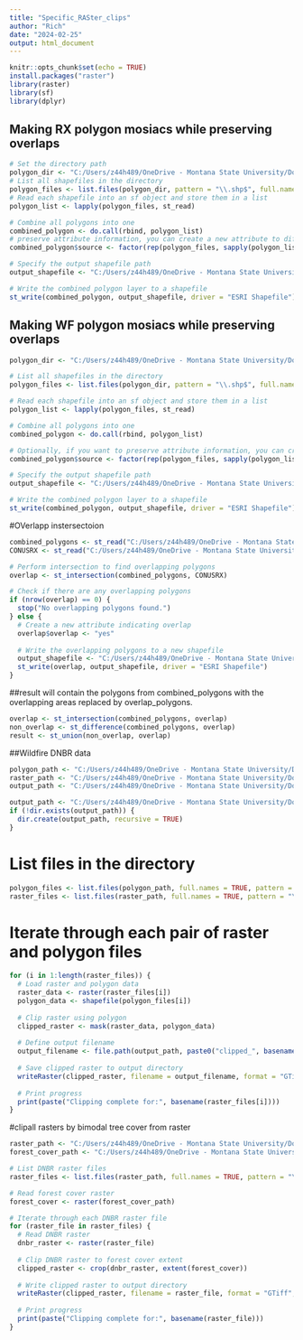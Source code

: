 ---
title: "Specific_RASter_clips"
author: "Rich"
date: "2024-02-25"
output: html_document
---

```{r setup, include=FALSE}
knitr::opts_chunk$set(echo = TRUE)
install.packages("raster")
library(raster)
library(sf)
library(dplyr)
```


## Making RX polygon mosiacs while preserving overlaps

```{r}
# Set the directory path
polygon_dir <- "C:/Users/z44h489/OneDrive - Montana State University/Documents/Desktop/Biophysical Model Data/CONUSRX/BURNDBY"
# List all shapefiles in the directory
polygon_files <- list.files(polygon_dir, pattern = "\\.shp$", full.names = TRUE)
# Read each shapefile into an sf object and store them in a list
polygon_list <- lapply(polygon_files, st_read)
```


```{r}
# Combine all polygons into one
combined_polygon <- do.call(rbind, polygon_list)
# preserve attribute information, you can create a new attribute to differentiate between the original polygons
combined_polygon$source <- factor(rep(polygon_files, sapply(polygon_list, nrow)))
```


```{r}
# Specify the output shapefile path
output_shapefile <- "C:/Users/z44h489/OneDrive - Montana State University/Documents/Desktop/Biophysical Model Data/CONUSRX"

# Write the combined polygon layer to a shapefile
st_write(combined_polygon, output_shapefile, driver = "ESRI Shapefile")

```

## Making WF polygon mosiacs while preserving overlaps

```{r}
polygon_dir <- "C:/Users/z44h489/OneDrive - Montana State University/Documents/Desktop/Biophysical Model Data/CONUSWF/CONDENSED/BURN BODY"

# List all shapefiles in the directory
polygon_files <- list.files(polygon_dir, pattern = "\\.shp$", full.names = TRUE)

# Read each shapefile into an sf object and store them in a list
polygon_list <- lapply(polygon_files, st_read)

# Combine all polygons into one
combined_polygon <- do.call(rbind, polygon_list)

# Optionally, if you want to preserve attribute information, you can create a new attribute to differentiate between the original polygons
combined_polygon$source <- factor(rep(polygon_files, sapply(polygon_list, nrow)))

# Specify the output shapefile path
output_shapefile <- "C:/Users/z44h489/OneDrive - Montana State University/Documents/Desktop/Biophysical Model Data/CONUSWF/CONDENSED/combined_polygons.shp"

# Write the combined polygon layer to a shapefile
st_write(combined_polygon, output_shapefile, driver = "ESRI Shapefile")
```


#OVerlapp instersectoion 

```{r}
combined_polygons <- st_read("C:/Users/z44h489/OneDrive - Montana State University/Documents/Desktop/Biophysical Model Data/CONUSWF/CONDENSED/combined_polygons.shp")
CONUSRX <- st_read("C:/Users/z44h489/OneDrive - Montana State University/Documents/Desktop/Biophysical Model Data/CONUSRX/CONUSRX.shp")

# Perform intersection to find overlapping polygons
overlap <- st_intersection(combined_polygons, CONUSRX)

# Check if there are any overlapping polygons
if (nrow(overlap) == 0) {
  stop("No overlapping polygons found.")
} else {
  # Create a new attribute indicating overlap
  overlap$overlap <- "yes"
  
  # Write the overlapping polygons to a new shapefile
  output_shapefile <- "C:/Users/z44h489/OneDrive - Montana State University/Documents/Desktop/Biophysical Model Data/CONUSWF/overlap_polygons.shp"
  st_write(overlap, output_shapefile, driver = "ESRI Shapefile")
}
```


##result will contain the polygons from combined_polygons with the overlapping areas replaced by overlap_polygons.


```{r}
overlap <- st_intersection(combined_polygons, overlap)
non_overlap <- st_difference(combined_polygons, overlap)
result <- st_union(non_overlap, overlap)

```


##Wildfire DNBR data


```{r}
polygon_path <- "C:/Users/z44h489/OneDrive - Montana State University/Documents/Desktop/Biophysical Model Data/CONUSWF/CONDENSED/BURN BODY"
raster_path <- "C:/Users/z44h489/OneDrive - Montana State University/Documents/Desktop/Biophysical Model Data/CONUSWF/CONDENSED/DNBR"
output_path <- "C:/Users/z44h489/OneDrive - Montana State University/Documents/Desktop/Biophysical Model Data/CONUSWF/Clipped_Rasters"
```



```{r}
output_path <- "C:/Users/z44h489/OneDrive - Montana State University/Documents/Desktop/Biophysical Model Data/CONUSWF/Clipped_Rasters"
if (!dir.exists(output_path)) {
  dir.create(output_path, recursive = TRUE)
}
```

# List files in the directory

```{r}
polygon_files <- list.files(polygon_path, full.names = TRUE, pattern = "\\.shp$", recursive = TRUE)
raster_files <- list.files(raster_path, full.names = TRUE, pattern = "\\.tif$", recursive = TRUE)
```

# Iterate through each pair of raster and polygon files

```{r}
for (i in 1:length(raster_files)) {
  # Load raster and polygon data
  raster_data <- raster(raster_files[i])
  polygon_data <- shapefile(polygon_files[i])
  
  # Clip raster using polygon
  clipped_raster <- mask(raster_data, polygon_data)
  
  # Define output filename
  output_filename <- file.path(output_path, paste0("clipped_", basename(raster_files[i])))
  
  # Save clipped raster to output directory
  writeRaster(clipped_raster, filename = output_filename, format = "GTiff", overwrite = TRUE)
  
  # Print progress
  print(paste("Clipping complete for:", basename(raster_files[i])))
}
```


#clipall rasters by bimodal tree cover from raster 

```{r}
raster_path <- "C:/Users/z44h489/OneDrive - Montana State University/Documents/Desktop/Biophysical Model Data/CONUSWF/Clipped_Rasters"
forest_cover_path <- "C:/Users/z44h489/OneDrive - Montana State University/Documents/Desktop/Biophysical Model Data/CONUSWF/Dry_Western_Con_BiModal.tif"

# List DNBR raster files
raster_files <- list.files(raster_path, full.names = TRUE, pattern = "\\.tif$", recursive = TRUE)

# Read forest cover raster
forest_cover <- raster(forest_cover_path)

# Iterate through each DNBR raster file
for (raster_file in raster_files) {
  # Read DNBR raster
  dnbr_raster <- raster(raster_file)
  
  # Clip DNBR raster to forest cover extent
  clipped_raster <- crop(dnbr_raster, extent(forest_cover))
  
  # Write clipped raster to output directory
  writeRaster(clipped_raster, filename = raster_file, format = "GTiff", overwrite = TRUE)
  
  # Print progress
  print(paste("Clipping complete for:", basename(raster_file)))
}
```


